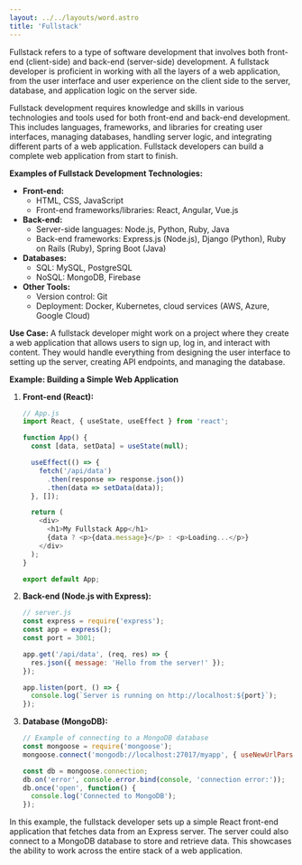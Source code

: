 ```yaml
---
layout: ../../layouts/word.astro
title: 'Fullstack'
---
```

Fullstack refers to a type of software development that involves both front-end (client-side) and back-end (server-side) development. A fullstack developer is proficient in working with all the layers of a web application, from the user interface and user experience on the client side to the server, database, and application logic on the server side.

Fullstack development requires knowledge and skills in various technologies and tools used for both front-end and back-end development. This includes languages, frameworks, and libraries for creating user interfaces, managing databases, handling server logic, and integrating different parts of a web application. Fullstack developers can build a complete web application from start to finish.

**Examples of Fullstack Development Technologies:**
- **Front-end:**
  - HTML, CSS, JavaScript
  - Front-end frameworks/libraries: React, Angular, Vue.js
- **Back-end:**
  - Server-side languages: Node.js, Python, Ruby, Java
  - Back-end frameworks: Express.js (Node.js), Django (Python), Ruby on Rails (Ruby), Spring Boot (Java)
- **Databases:**
  - SQL: MySQL, PostgreSQL
  - NoSQL: MongoDB, Firebase
- **Other Tools:**
  - Version control: Git
  - Deployment: Docker, Kubernetes, cloud services (AWS, Azure, Google Cloud)

**Use Case:**
A fullstack developer might work on a project where they create a web application that allows users to sign up, log in, and interact with content. They would handle everything from designing the user interface to setting up the server, creating API endpoints, and managing the database.

**Example: Building a Simple Web Application**
1. **Front-end (React):**
   ```javascript
   // App.js
   import React, { useState, useEffect } from 'react';

   function App() {
     const [data, setData] = useState(null);

     useEffect(() => {
       fetch('/api/data')
         .then(response => response.json())
         .then(data => setData(data));
     }, []);

     return (
       <div>
         <h1>My Fullstack App</h1>
         {data ? <p>{data.message}</p> : <p>Loading...</p>}
       </div>
     );
   }

   export default App;
   ```

2. **Back-end (Node.js with Express):**
   ```javascript
   // server.js
   const express = require('express');
   const app = express();
   const port = 3001;

   app.get('/api/data', (req, res) => {
     res.json({ message: 'Hello from the server!' });
   });

   app.listen(port, () => {
     console.log(`Server is running on http://localhost:${port}`);
   });
   ```

3. **Database (MongoDB):**
   ```javascript
   // Example of connecting to a MongoDB database
   const mongoose = require('mongoose');
   mongoose.connect('mongodb://localhost:27017/myapp', { useNewUrlParser: true, useUnifiedTopology: true });

   const db = mongoose.connection;
   db.on('error', console.error.bind(console, 'connection error:'));
   db.once('open', function() {
     console.log('Connected to MongoDB');
   });
   ```

In this example, the fullstack developer sets up a simple React front-end application that fetches data from an Express server. The server could also connect to a MongoDB database to store and retrieve data. This showcases the ability to work across the entire stack of a web application.